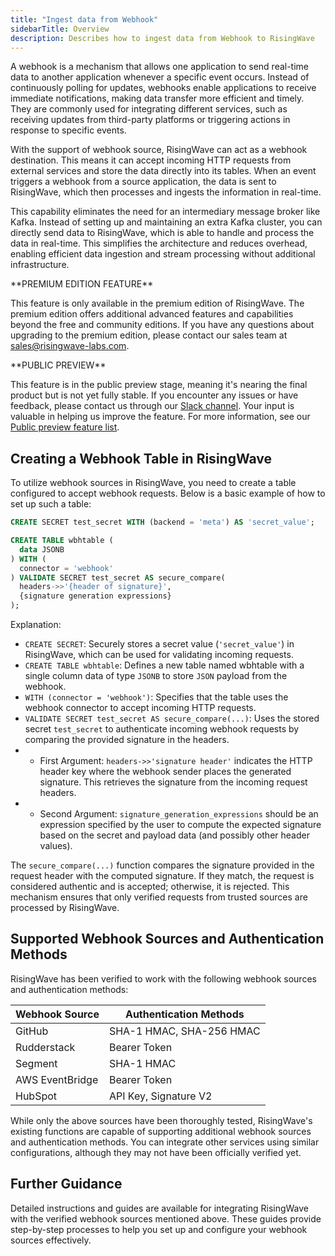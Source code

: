```yaml
---
title: "Ingest data from Webhook"
sidebarTitle: Overview
description: Describes how to ingest data from Webhook to RisingWave
---
```


A webhook is a mechanism that allows one application to send real-time data to another application whenever a specific event occurs. Instead of continuously polling for updates, webhooks enable applications to receive immediate notifications, making data transfer more efficient and timely. They are commonly used for integrating different services, such as receiving updates from third-party platforms or triggering actions in response to specific events.

With the support of webhook source, RisingWave can act as a webhook destination. This means it can accept incoming HTTP requests from external services and store the data directly into its tables. When an event triggers a webhook from a source application, the data is sent to RisingWave, which then processes and ingests the information in real-time.

This capability eliminates the need for an intermediary message broker like Kafka. Instead of setting up and maintaining an extra Kafka cluster, you can directly send data to RisingWave, which is able to handle and process the data in real-time. This simplifies the architecture and reduces overhead, enabling efficient data ingestion and stream processing without additional infrastructure.

<Tip>
**PREMIUM EDITION FEATURE**

This feature is only available in the premium edition of RisingWave. The premium edition offers additional advanced features and capabilities beyond the free and community editions. If you have any questions about upgrading to the premium edition, please contact our sales team at [sales@risingwave-labs.com](mailto:sales@risingwave-labs.com).
</Tip>

<Note>
**PUBLIC PREVIEW**

This feature is in the public preview stage, meaning it's nearing the final product but is not yet fully stable. If you encounter any issues or have feedback, please contact us through our [Slack channel](https://www.risingwave.com/slack). Your input is valuable in helping us improve the feature. For more information, see our [Public preview feature list](/product-lifecycle/#features-in-the-public-preview-stage).
</Note>

## Creating a Webhook Table in RisingWave

To utilize webhook sources in RisingWave, you need to create a table configured to accept webhook requests. Below is a basic example of how to set up such a table:

```sql
CREATE SECRET test_secret WITH (backend = 'meta') AS 'secret_value';

CREATE TABLE wbhtable (
  data JSONB
) WITH (
  connector = 'webhook'
) VALIDATE SECRET test_secret AS secure_compare(
  headers->>'{header of signature}',
  {signature generation expressions}
);
```

Explanation:

- `CREATE SECRET`: Securely stores a secret value (`'secret_value'`) in RisingWave, which can be used for validating incoming requests.
- `CREATE TABLE wbhtable`: Defines a new table named wbhtable with a single column data of type `JSONB` to store `JSON` payload from the webhook.
- `WITH (connector = 'webhook')`: Specifies that the table uses the webhook connector to accept incoming HTTP requests.
- `VALIDATE SECRET test_secret AS secure_compare(...)`: Uses the stored secret `test_secret` to authenticate incoming webhook requests by comparing the provided signature in the headers.
- - First Argument: `headers->>'signature header'` indicates the HTTP header key where the webhook sender places the generated signature. This retrieves the signature from the incoming request headers.
- - Second Argument: `signature_generation_expressions` should be an expression specified by the user to compute the expected signature based on the secret and payload data (and possibly other header values).

The `secure_compare(...)` function compares the signature provided in the request header with the computed signature. If they match, the request is considered authentic and is accepted; otherwise, it is rejected. This mechanism ensures that only verified requests from trusted sources are processed by RisingWave.

## Supported Webhook Sources and Authentication Methods
RisingWave has been verified to work with the following webhook sources and authentication methods:

|Webhook Source|Authentication Methods|
|---|---|
|GitHub| SHA-1 HMAC, SHA-256 HMAC |
|Rudderstack| Bearer Token |
|Segment| SHA-1 HMAC |
|AWS EventBridge| Bearer Token |
|HubSpot| API Key, Signature V2 |

<Note>While only the above sources have been thoroughly tested, RisingWave's existing functions are capable of supporting additional webhook sources and authentication methods. You can integrate other services using similar configurations, although they may not have been officially verified yet.</Note>

## Further Guidance
Detailed instructions and guides are available for integrating RisingWave with the verified webhook sources mentioned above. These guides provide step-by-step processes to help you set up and configure your webhook sources effectively.